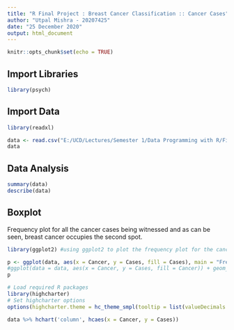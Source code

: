 ---
title: "R Final Project : Breast Cancer Classification :: Cancer Cases"
author: "Utpal Mishra - 20207425"
date: "25 December 2020"
output: html_document
---

```{r setup, include=FALSE}
knitr::opts_chunk$set(echo = TRUE)
```

## Import Libraries

```{r}
library(psych)
```

## Import Data 

```{r cars}
library(readxl)

data <- read.csv("E:/UCD/Lectures/Semester 1/Data Programming with R/Final Project/CancerCases.csv")
data
```

## Data Analysis

```{r}
summary(data)
describe(data) 
```

## Boxplot

Frequency plot for all the cancer cases being witnessed and as can be seen, breast cancer occupies the second spot.

```{r}
library(ggplot2) #using ggplot2 to plot the frequency plot for the cancer cases

p <- ggplot(data, aes(x = Cancer, y = Cases, fill = Cases), main = "Frequency plot for the Cancer Cases", xlab = "Frequency", ylab = "Cancer") +  geom_bar(stat="identity") + theme_minimal()
#ggplot(data = data, aes(x = Cancer, y = Cases, fill = Cancer)) + geom_bar(stat="identity") + guides(fill=FALSE)
p
```

```{r}
# Load required R packages
library(highcharter) 
# Set highcharter options
options(highcharter.theme = hc_theme_smpl(tooltip = list(valueDecimals = 2)))
```

```{r}
data %>% hchart('column', hcaes(x = Cancer, y = Cases))
```

```{r}

```